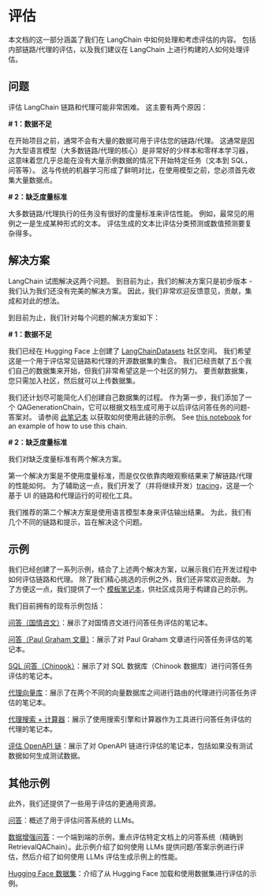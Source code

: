 # 评估

本文档的这一部分涵盖了我们在 LangChain 中如何处理和考虑评估的内容。
包括内部链路/代理的评估，以及我们建议在 LangChain 上进行构建的人如何处理评估。

## 问题

评估 LangChain 链路和代理可能非常困难。
这主要有两个原因：

**# 1：数据不足**

在开始项目之前，通常不会有大量的数据可用于评估您的链路/代理。
这通常是因为大型语言模型（大多数链路/代理的核心）是非常好的少样本和零样本学习器，
这意味着您几乎总能在没有大量示例数据的情况下开始特定任务（文本到 SQL，问答等）。
这与传统的机器学习形成了鲜明对比，在使用模型之前，您必须首先收集大量数据点。

**# 2：缺乏度量标准**


大多数链路/代理执行的任务没有很好的度量标准来评估性能。
例如，最常见的用例之一是生成某种形式的文本。
评估生成的文本比评估分类预测或数值预测要复杂得多。

## 解决方案

LangChain 试图解决这两个问题。
到目前为止，我们的解决方案只是初步版本 - 我们认为我们还没有完美的解决方案。
因此，我们非常欢迎反馈意见，贡献，集成和对此的想法。

到目前为止，我们针对每个问题的解决方案如下：

**# 1：数据不足**

我们已经在 Hugging Face 上创建了 [LangChainDatasets](https://huggingface.co/LangChainDatasets) 社区空间。
我们希望这是一个用于评估常见链路和代理的开源数据集的集合。
我们已经贡献了五个我们自己的数据集来开始，但我们非常希望这是一个社区的努力。
要贡献数据集，您只需加入社区，然后就可以上传数据集。

我们还计划尽可能简化人们创建自己数据集的过程。
作为第一步，我们添加了一个 QAGenerationChain，它可以根据文档生成可用于以后评估问答任务的问题-答案对。
请参阅 [此笔记本](/docs/guides/evaluation/qa_generation.html) 以获取如何使用此链的示例。
See [this notebook](/docs/guides/evaluation/qa_generation.html) for an example of how to use this chain.

**# 2：缺乏度量标准**

我们对缺乏度量标准有两个解决方案。

第一个解决方案是不使用度量标准，而是仅仅依靠肉眼观察结果来了解链路/代理的性能如何。
为了辅助这一点，我们开发了（并将继续开发）[tracing](/docs/guides/tracing/)，这是一个基于 UI 的链路和代理运行的可视化工具。

我们推荐的第二个解决方案是使用语言模型本身来评估输出结果。
为此，我们有几个不同的链路和提示，旨在解决这个问题。

## 示例

我们已经创建了一系列示例，结合了上述两个解决方案，以展示我们在开发过程中如何评估链路和代理。
除了我们精心挑选的示例之外，我们还非常欢迎贡献。
为了方便这一点，我们提供了一个 [模板笔记本](/docs/guides/evaluation/benchmarking_template.html)，供社区成员用于构建自己的示例。

我们目前拥有的现有示例包括：

[问答（国情咨文）](/docs/guides/evaluation/qa_benchmarking_sota.html)：展示了对国情咨文进行问答任务评估的笔记本。

[问答（Paul Graham 文章）](/docs/guides/evaluation/qa_benchmarking_pg.html)：展示了对 Paul Graham 文章进行问答任务评估的笔记本。

[SQL 问答（Chinook）](/docs/guides/evaluation/sql_qa_benchmarking_chinook.html)：展示了对 SQL 数据库（Chinook 数据库）进行问答任务评估的笔记本。

[代理向量库](/docs/guides/evaluation/agent_vectordb_sota_pg.html)：展示了在两个不同的向量数据库之间进行路由的代理进行问答任务评估的笔记本。

[代理搜索 + 计算器](/docs/guides/evaluation/agent_benchmarking.html)：展示了使用搜索引擎和计算器作为工具进行问答任务评估的代理的笔记本。

[评估 OpenAPI 链](/docs/guides/evaluation/openapi_eval.html)：展示了对 OpenAPI 链进行评估的笔记本，包括如果没有测试数据如何生成测试数据。


## 其他示例

此外，我们还提供了一些用于评估的更通用资源。

[问答](/docs/guides/evaluation/question_answering.html)：概述了用于评估问答系统的 LLMs。

[数据增强问答](/docs/guides/evaluation/data_augmented_question_answering.html)：一个端到端的示例，重点评估特定文档上的问答系统（精确到 RetrievalQAChain）。此示例介绍了如何使用 LLMs 提供问题/答案示例进行评估，然后介绍了如何使用 LLMs 评估生成示例上的性能。

[Hugging Face 数据集](/docs/guides/evaluation/huggingface_datasets.html)：介绍了从 Hugging Face 加载和使用数据集进行评估的示例。

